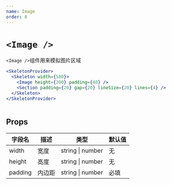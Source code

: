 ```yaml
---
name: Image
order: 8
---
```



# `<Image />`

`<Image />`组件用来模拟图片区域

```jsx
<SkeletonProvider>
  <Skeleton width={500}>
    <Image height={200} padding={40} />
    <Section padding={20} gap={20} lineSize={20} lines={4} />
  </Skeleton>
</SkeletonProvider>
```

<SkeletonProvider>
  <Skeleton width={500}>
    <Image height={200} padding={40} />
    <Section padding={20} gap={20} lineSize={20} lines={4} />
  </Skeleton>
</SkeletonProvider>

## Props

| 字段名    | 描述             | 类型             | 默认值 |
| --------- | ---------------- | ---------------- | ------ |
| width     | 宽度             | string \| number | 无     |
| height    | 高度             |string \| number | 无    |
| padding    | 内边距             |string \| number | 必填    |
